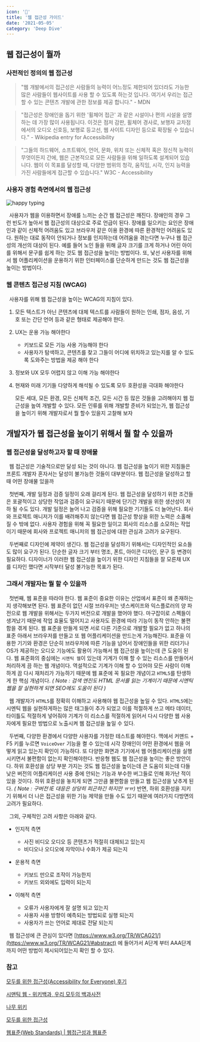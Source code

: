 ```yaml
---
icon: '💁'
title: '웹 접근성 가이드'
date: '2021-05-05'
category: 'Deep Dive'
---
```


## 웹 접근성이 뭘까

### 사전적인 정의의 웹 접근성

> "웹 개발에서의 접근성은 사람들의 능력이 어느정도 제한되어 있더라도 가능한 많은 사람들이 웹사이트를 사용 할 수 있도록 하는것 입니다. 여기서 우리는 접근할 수 있는 콘텐츠 개발에 관한 정보를 제공 합니다." - MDN

> "접근성은 장애인을 돕기 위한 '휠체어 접근' 과 같은 시설이나 편의 시설을 설명하는 데 가장 많이 사용됩니다. 이것은 점저 감판, 휠체어 경사로, 보행자 교차점에서의 오디오 신호등, 보행로 등고선, 웹 사이트 디자인 등으로 확장될 수 있습니다." - Wikipedia entry for Accessibility

> "그들의 하드웨어, 소프트웨어, 언어, 문화, 위치 또는 신체적 혹은 정신적 능력이 무엇이든지 간에, 웹은 근본적으로 모든 사람들을 위해 일하도록 설계되어 있습니다. 웹이 이 목표를 달성할 때, 다양한 범위의 청각, 움직임, 시각, 인지 능력을 가진 사람들에게 접근할 수 있습니다." W3C - Accessibility

### 사용자 경험 측면에서의 웹 접근성

![happy typing](./images/funnyExample.gif)

&nbsp; 사용자가 웹을 이용하면서 장애를 느끼는 순간 웹 접근성은 깨진다. 장애인의 경우 그런 빈도가 높아서 웹 접근성의 대상으로 주로 언급이 된다. 장애를 일으키는 요인은 장애인과 같이 신체적 어려움도 있고 브라우저 같은 이용 환경에 따른 환경적인 어려움도 있다. 원하는 대로 동작이 안되거나 정보를 인지하는데 어려움을 겪는다면 누구나 웹 접근성의 개선의 대상이 된다. 예를 들어 노인 들을 위해 글자 크기를 크게 하거나 어린 아이를 위해서 문구를 쉽게 하는 것도 웹 접근성을 높이는 방법이다. 또, 낯선 사용자를 위해서 웹 어플리케이션을 운용하기 위한 인터페이스를 단순하게 만드는 것도 웹 접근성을 높이는 방법이다.

### 웹 콘텐츠 접근성 지침 (WCAG)

&nbsp; 사용자를 위해 웹 접근성을 높이는 WCAG의 지침이 있다.

1. 모든 텍스트가 아닌 콘텐츠에 대체 텍스트를 사람들이 원하는 인쇄, 점자, 음성, 기호 또는 간단 언어 등과 같은 형태로 제공해야 한다.
2. UX는 운용 가능 해야한다
   - 키보드로 모든 기능 사용 가능해야 한다
   - 사용자가 탐색하고, 콘텐츠를 찾고 그들이 어디에 위치하고 있는지를 알 수 있도록 도와주는 방법을 제공 해야 한다
3. 정보와 UX 모두 어렵지 않고 이해 가능 해야한다
4. 현재와 미래 기기들 다양하게 해석될 수 있도록 모두 호환성을 극대화 해야한다

   모든 세대, 모든 환경, 모든 신체적 조건, 모든 시간 등 많은 것들을 고려해야지 웹 접근성을 높여 개발할 수 있다. 모든 인류를 위해 개발할 준비가 되었는가, 웹 접근성을 높이기 위해 개발자로서 뭘 할수 있을지 고찰해 보자

## 개발자가 웹 접근성을 높이기 위해서 뭘 할 수 있을까

### 웹 접근성을 달성하고자 할 때 장애물

&nbsp; 웹 접근성은 기술적으로만 달성 되는 것이 아니다. 웹 접근성을 높이기 위한 지침들은 프론트 개발자 혼자서는 달성이 불가능한 것들이 대부분이다. 웹 접근성을 달성하고 할때 어떤 장애물 있을까

&nbsp; 첫번째, 개발 일정과 검증 일정이 오래 걸리게 된다. 웹 접근성을 달성하기 위한 조건들은 포괄적이고 상당한 작업과 검증이 요구되기 때문에 단기간 개발을 위한 생산성이 저하 될 수도 있다. 개발 일정은 늘어 나고 검증을 위해 필요한 기기들도 더 늘어난다. 회사와 프로젝트 매니저가 이를 배려해주지 않는다면 웹 접근성 향상을 위한 노력은 소홀해 질 수 밖에 없다. 사용자 경험을 위해 꼭 필요한 일이고 회사의 리소스를 소모하는 작업이기 때문에 회사와 프로젝트 매니저의 웹 접근성에 대한 관심과 고려가 요구된다.

&nbsp; 두번째로 디자인에 제약이 생긴다. 웹 접근성을 달성하기 위해서는 디자인적인 요소들도 많이 요구가 된다. 단순한 글자 크기 부터 명조, 폰트, 아이콘 디자인, 문구 등 변경이 필요하다. 디자이너가 이러한 웹 접근성을 높이기 위한 디자인 지침들을 잘 모른채 UX 를 디자인 했다면 시작부터 달성 불가능한 목표가 된다.

### 그래서 개발자는 뭘 할 수 있을까

&nbsp; 첫번째, 웹 표준을 따라야 한다. 웹 표준이 중요한 이유는 산업에서 표준이 왜 존재하는지 생각해보면 된다. 웹 표준이 없던 시절 브라우저는 넷스케이프와 익스플로러의 양 파전으로 웹 개발을 위해서는 두가지 버전으로 개발을 했어야 했다. 마구잡이로 스펙들이 생겨났기 때문에 작업 효율도 떨어지고 사용자도 환경에 따라 기능이 동작 안하는 불편함을 겪게 된다. 웹 표준을 만들게 되면 서로 다른 기준으로 개발할 필요가 없고 하나의 표준 아래서 브라우저를 만들고 또 웹 어플리케이션을 만드는게 가능해진다. 표준을 이용한 기기와 환경은 단순히 브라우저에 따른 기능을 넘어서 장애인들을 위한 리더기나 OS가 제공하는 오디오 기능에도 활용이 가능해서 웹 접근성을 높이는데 큰 도움이 된다. 웹 표준화의 중심에는 `시멘틱 웹`이 있는데 기계가 이해 할 수 있는 리소스를 만들어서 처리하게 끔 하는 웹 개념이다. 역설적으로 기계가 이해 할 수 있어야 모든 사람이 이해하게 끔 다시 재처리가 가능하기 때문에 웹 표준에 꼭 필요한 개념이고 `HTML5`를 탄생하게 한 핵심 개념이다. _( Note : 검색 엔진도 HTML 문서를 읽는 기계이기 때문에 시멘틱 웹을 잘 실현하게 되면 SEO에도 도움이 된다 )_

&nbsp; 웹 개발자가 `HTML5`를 정확히 이해하고 사용해야 웹 접근성을 높일 수 있다. `HTML5`에는 시멘틱 웹을 실현하게하는 많은 태그들이 추가 되었고 이를 적절하게 쓰고 메타 데이터, 타이틀도 적절하게 넣어줘야 기계가 이 리소스를 적절하게 읽어서 다시 다양한 웹 사용자에게 필요한 방법으로 노출시켜 웹 접근성을 높일 수 있다.

&nbsp; 두번째, 다양한 환경에서 다양한 사용자를 가정한 테스트를 해야한다. 맥에서 커맨드 + F5 키를 누르면 `VoiceOver` 기능을 켤 수 있는데 시각 장애인이 어떤 환경에서 웹을 어떻게 읽고 있는지 확인이 가능하다. 또 다양한 화면과 기기에서 웹 어플리케이션을 실행 시키면서 불편함이 없는지 확인해야한다. 반응형 웹도 웹 접근성을 높이는 좋은 방안이다. 하위 호환성을 상당 부분 가지는 것도 웹 접근성을 높이는데 큰 도움이 되는데 다들 낮은 버전의 어플리케이션 사용 중에 안되는 기능과 부수한 버그들로 인해 화가난 적이 있을 것이다. 하위 호환성을 놓치게 되면 그만큼 불편함을 만들고 웹 접근성을 낮추게 된다. _( Note : 구버전 IE 대응은 상당히 피곤하긴 하지만 ㅠㅠ)_ 반면, 하위 호환성을 지키기 위해서 더 나은 접근성을 위한 기능 제약을 만들 수도 있기 때문에 여러가지 다방면의 고려가 필요하다.

&nbsp; 그외, 구체적인 고려 사항은 아래와 같다.

- 인지적 측면
  - 사진 비디오 오디오 등 콘텐츠가 적절히 대체되고 있는지
  - 비디오나 오디오에 자막이나 수화가 제공 되는지
- 운용적 측면
  - 키보드 만으로 조작이 가능한지
  - 키보드 외외에도 입력이 되는지
- 이해적 측면

  - 오류가 사용자에게 잘 설명 되고 있는지
  - 사용자 사용 방향이 예측되는 방법되로 실행 되는지
  - 사용자가 쓰는 언어로 제대로 전달 되는지

&nbsp; 웹 접근성에 큰 관심이 있다면 [https://www.w3.org/TR/WCAG21/](https://www.w3.org/TR/WCAG21/#abstract) 에 들어가서 A단계 부터 AAA단계까지 어떤 방법이 제시되어있는지 확인 할 수 있다.

### 참고

[모두를 위한 접근성(Accessibility for Everyone) 후기](https://medium.com/@uxphilosophy_/%EB%AA%A8%EB%91%90%EB%A5%BC-%EC%9C%84%ED%95%9C-%EC%A0%91%EA%B7%BC%EC%84%B1-accessibility-for-everyone-%ED%9B%84%EA%B8%B0-e8d865a5dd9b)

[시맨틱 웹 - 위키백과, 우리 모두의 백과사전](https://ko.wikipedia.org/wiki/%EC%8B%9C%EB%A7%A8%ED%8B%B1_%EC%9B%B9)

[나무 위키](https://namu.wiki/w/%EC%9B%B9%20%ED%91%9C%EC%A4%80#s-4)

[모두를 위한 접근성](https://euncho.medium.com/%EB%AA%A8%EB%91%90%EB%A5%BC-%EC%9C%84%ED%95%9C-%EC%A0%91%EA%B7%BC%EC%84%B1-cd2045b70f02)

[웹표준(Web Standards) | 웹접근성과 웹표준](https://seulbinim.github.io/WSA/standards.html)
